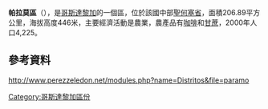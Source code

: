 '''帕拉莫區'''（{{lang-es|Páramo}}），是[[哥斯達黎加|哥斯達黎加]]的一個區，位於該國中部[[聖何塞省_(哥斯達黎加)|聖何塞省]]，面積206.89平方公里，海拔高度446米，主要經濟活動是農業，農產品有[[咖啡|咖啡]]和[[甘蔗|甘蔗]]，2000年人口4,225。

==參考資料==
http://www.perezzeledon.net/modules.php?name=Distritos&file=paramo {{Wayback|url=http://www.perezzeledon.net/modules.php?name=Distritos&file=paramo |date=20130125183719 }}

{{CostaRica-geo-stub}}
[[Category:哥斯達黎加區份|Category:哥斯達黎加區份]]
